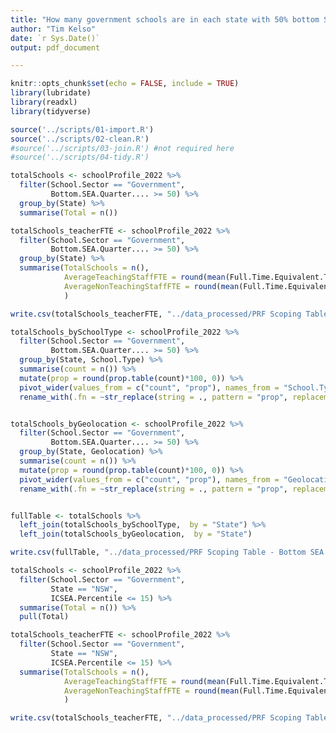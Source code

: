 ```yaml
---
title: "How many government schools are in each state with 50% bottom SEA?"
author: "Tim Kelso"
date: `r Sys.Date()`
output: pdf_document

---
```


```r
knitr::opts_chunk$set(echo = FALSE, include = TRUE)
library(lubridate)
library(readxl)
library(tidyverse)
```

```r
source('../scripts/01-import.R')
source('../scripts/02-clean.R')
#source('../scripts/03-join.R') #not required here
#source('../scripts/04-tidy.R')
```


``` r
totalSchools <- schoolProfile_2022 %>% 
  filter(School.Sector == "Government",
         Bottom.SEA.Quarter.... >= 50) %>% 
  group_by(State) %>% 
  summarise(Total = n())

totalSchools_teacherFTE <- schoolProfile_2022 %>% 
  filter(School.Sector == "Government",
         Bottom.SEA.Quarter.... >= 50) %>% 
  group_by(State) %>% 
  summarise(TotalSchools = n(),
            AverageTeachingStaffFTE = round(mean(Full.Time.Equivalent.Teaching.Staff, na.rm = T),1),
            AverageNonTeachingStaffFTE = round(mean(Full.Time.Equivalent.Non.Teaching.Staff, na.rm = T),1)
            )

write.csv(totalSchools_teacherFTE, "../data_processed/PRF Scoping Table - Bottom SEA Quarter by State with Teacher FTE.csv", row.names = F)

totalSchools_bySchoolType <- schoolProfile_2022 %>% 
  filter(School.Sector == "Government",
         Bottom.SEA.Quarter.... >= 50) %>% 
  group_by(State, School.Type) %>% 
  summarise(count = n()) %>% 
  mutate(prop = round(prop.table(count)*100, 0)) %>% 
  pivot_wider(values_from = c("count", "prop"), names_from = "School.Type", names_vary = "slowest", names_glue = "{School.Type}_{.value}") %>% 
  rename_with(.fn = ~str_replace(string = ., pattern = "prop", replacement = "%"), .cols = contains("prop"))


totalSchools_byGeolocation <- schoolProfile_2022 %>% 
  filter(School.Sector == "Government",
         Bottom.SEA.Quarter.... >= 50) %>% 
  group_by(State, Geolocation) %>% 
  summarise(count = n()) %>% 
  mutate(prop = round(prop.table(count)*100, 0)) %>% 
  pivot_wider(values_from = c("count", "prop"), names_from = "Geolocation", names_vary = "slowest", names_glue = "{Geolocation}_{.value}")%>% 
  rename_with(.fn = ~str_replace(string = ., pattern = "prop", replacement = "%"), .cols = contains("prop"))


fullTable <- totalSchools %>% 
  left_join(totalSchools_bySchoolType,  by = "State") %>% 
  left_join(totalSchools_byGeolocation,  by = "State")

write.csv(fullTable, "../data_processed/PRF Scoping Table - Bottom SEA Quarter by State, School Type, Geolocation.csv", row.names = F)
```

```r
totalSchools <- schoolProfile_2022 %>% 
  filter(School.Sector == "Government",
         State == "NSW",
         ICSEA.Percentile <= 15) %>% 
  summarise(Total = n()) %>% 
  pull(Total)

totalSchools_teacherFTE <- schoolProfile_2022 %>% 
  filter(School.Sector == "Government",
         State == "NSW",
         ICSEA.Percentile <= 15) %>% 
  summarise(TotalSchools = n(),
            AverageTeachingStaffFTE = round(mean(Full.Time.Equivalent.Teaching.Staff, na.rm = T),1),
            AverageNonTeachingStaffFTE = round(mean(Full.Time.Equivalent.Non.Teaching.Staff, na.rm = T),1)
            )

write.csv(totalSchools_teacherFTE, "../data_processed/PRF Scoping Table - Bottom 15th Percentile ICSEA with Average Teacher FTE.csv", row.names = F)

```